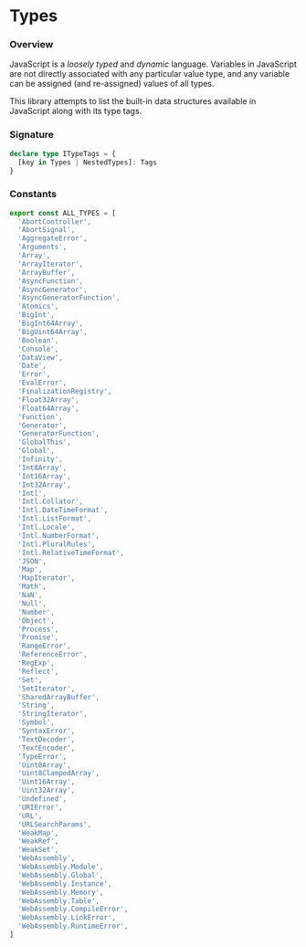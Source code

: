 # Types

### Overview

JavaScript is a _loosely typed_ and _dynamic_ language. Variables in JavaScript are not directly associated with any particular value type, and any variable can be assigned (and re-assigned) values of all types.

This library attempts to list the built-in data structures available in JavaScript along with its type tags.

### Signature

```ts
declare type ITypeTags = {
  [key in Types | NestedTypes]: Tags
}
```

### Constants

```js
export const ALL_TYPES = [
  'AbortController',
  'AbortSignal',
  'AggregateError',
  'Arguments',
  'Array',
  'ArrayIterator',
  'ArrayBuffer',
  'AsyncFunction',
  'AsyncGenerator',
  'AsyncGeneratorFunction',
  'Atomics',
  'BigInt',
  'BigInt64Array',
  'BigUint64Array',
  'Boolean',
  'Console',
  'DataView',
  'Date',
  'Error',
  'EvalError',
  'FinalizationRegistry',
  'Float32Array',
  'Float64Array',
  'Function',
  'Generator',
  'GeneratorFunction',
  'GlobalThis',
  'Global',
  'Infinity',
  'Int8Array',
  'Int16Array',
  'Int32Array',
  'Intl',
  'Intl.Collator',
  'Intl.DateTimeFormat',
  'Intl.ListFormat',
  'Intl.Locale',
  'Intl.NumberFormat',
  'Intl.PluralRules',
  'Intl.RelativeTimeFormat',
  'JSON',
  'Map',
  'MapIterator',
  'Math',
  'NaN',
  'Null',
  'Number',
  'Object',
  'Process',
  'Promise',
  'RangeError',
  'ReferenceError',
  'RegExp',
  'Reflect',
  'Set',
  'SetIterator',
  'SharedArrayBuffer',
  'String',
  'StringIterator',
  'Symbol',
  'SyntaxError',
  'TextDecoder',
  'TextEncoder',
  'TypeError',
  'Uint8Array',
  'Uint8ClampedArray',
  'Uint16Array',
  'Uint32Array',
  'Undefined',
  'URIError',
  'URL',
  'URLSearchParams',
  'WeakMap',
  'WeakRef',
  'WeakSet',
  'WebAssembly',
  'WebAssembly.Module',
  'WebAssembly.Global',
  'WebAssembly.Instance',
  'WebAssembly.Memory',
  'WebAssembly.Table',
  'WebAssembly.CompileError',
  'WebAssembly.LinkError',
  'WebAssembly.RuntimeError',
]
```
